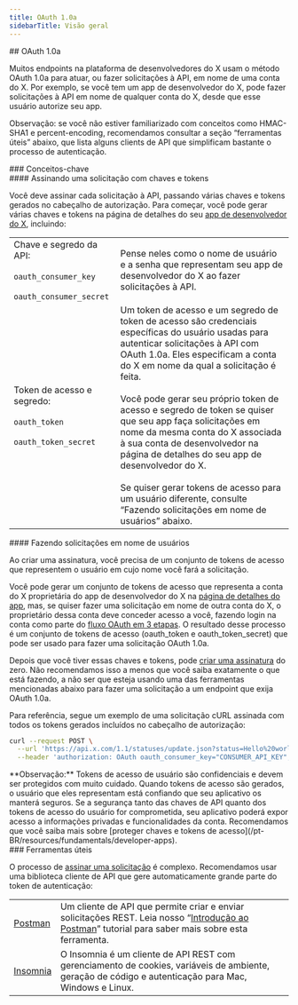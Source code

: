 ```yaml
---
title: OAuth 1.0a
sidebarTitle: Visão geral
---
```



<div id="oauth-10a">
  ## OAuth 1.0a
</div>

Muitos endpoints na plataforma de desenvolvedores do X usam o método OAuth 1.0a para atuar, ou fazer solicitações à API, em nome de uma conta do X. Por exemplo, se você tem um app de desenvolvedor do X, pode fazer solicitações à API em nome de qualquer conta do X, desde que esse usuário autorize seu app.

Observação: se você não estiver familiarizado com conceitos como HMAC-SHA1 e percent-encoding, recomendamos consultar a seção “ferramentas úteis” abaixo, que lista alguns clients de API que simplificam bastante o processo de autenticação.

<div id="key-concepts">
  ### Conceitos-chave
</div>

<div id="signing-a-request-with-keys-and-tokens">
  #### Assinando uma solicitação com chaves e tokens
</div>

Você deve assinar cada solicitação à API, passando várias chaves e tokens gerados no cabeçalho de autorização. Para começar, você pode gerar várias chaves e tokens na página de detalhes do seu [app de desenvolvedor do X](/pt-BR/resources/fundamentals/developer-apps), incluindo:

|     |     |
| :--- | :--- |
| Chave e segredo da API:<br /><br />`oauth_consumer_key`<br /><br />`oauth_consumer_secret` | Pense neles como o nome de usuário e a senha que representam seu app de desenvolvedor do X ao fazer solicitações à API. |
| Token de acesso e segredo:<br /><br />`oauth_token`<br /><br />`oauth_token_secret` | Um token de acesso e um segredo de token de acesso são credenciais específicas do usuário usadas para autenticar solicitações à API com OAuth 1.0a. Eles especificam a conta do X em nome da qual a solicitação é feita.<br /><br />Você pode gerar seu próprio token de acesso e segredo de token se quiser que seu app faça solicitações em nome da mesma conta do X associada à sua conta de desenvolvedor na página de detalhes do seu app de desenvolvedor do X.<br /><br />Se quiser gerar tokens de acesso para um usuário diferente, consulte “Fazendo solicitações em nome de usuários” abaixo. |

<div id="making-requests-on-behalf-of-users">
  #### Fazendo solicitações em nome de usuários
</div>

Ao criar uma assinatura, você precisa de um conjunto de tokens de acesso que representem o usuário em cujo nome você fará a solicitação.

Você pode gerar um conjunto de tokens de acesso que representa a conta do X proprietária do app de desenvolvedor do X na [página de detalhes do app,](https://developer.x.com/content/developer-twitter/en/apps) mas, se quiser fazer uma solicitação em nome de outra conta do X, o proprietário dessa conta deve conceder acesso a você, fazendo login na conta como parte do [fluxo OAuth em 3 etapas](/pt-BR/resources/fundamentals/authentication#obtaining-access-tokens-using-3-legged-oauth-flow). O resultado desse processo é um conjunto de tokens de acesso (oauth\_token e oauth\_token\_secret) que pode ser usado para fazer uma solicitação OAuth 1.0a.

Depois que você tiver essas chaves e tokens, pode [criar uma assinatura](/pt-BR/resources/fundamentals/authentication#creating-a-signature) do zero. Não recomendamos isso a menos que você saiba exatamente o que está fazendo, a não ser que esteja usando uma das ferramentas mencionadas abaixo para fazer uma solicitação a um endpoint que exija OAuth 1.0a.

Para referência, segue um exemplo de uma solicitação cURL assinada com todos os tokens gerados incluídos no cabeçalho de autorização:

```bash
curl --request POST \
  --url 'https://api.x.com/1.1/statuses/update.json?status=Hello%20world' \
  --header 'authorization: OAuth oauth_consumer_key="CONSUMER_API_KEY", oauth_nonce="OAUTH_NONCE", oauth_signature="OAUTH_SIGNATURE", oauth_signature_method="HMAC-SHA1", oauth_timestamp="OAUTH_TIMESTAMP", oauth_token="ACCESS_TOKEN", oauth_version="1.0"' \
```

<Note>
  **Observação:** Tokens de acesso de usuário são confidenciais e devem ser protegidos com muito cuidado. Quando tokens de acesso são gerados, o usuário que eles representam está confiando que seu aplicativo os manterá seguros. Se a segurança tanto das chaves de API quanto dos tokens de acesso do usuário for comprometida, seu aplicativo poderá expor acesso a informações privadas e funcionalidades da conta. Recomendamos que você saiba mais sobre [proteger chaves e tokens de acesso](/pt-BR/resources/fundamentals/developer-apps).
</Note>

<div id="useful-tools">
  ### Ferramentas úteis
</div>

O processo de [assinar uma solicitação](/pt-BR/resources/fundamentals/authentication#creating-a-signature) é complexo. Recomendamos usar uma biblioteca cliente de API que gere automaticamente grande parte do token de autenticação:

|     |     |
| :--- | :--- |
| [Postman](https://www.getpostman.com/) | Um cliente de API que permite criar e enviar solicitações REST. Leia nosso “[Introdução ao Postman](/pt-BR/tutorials/postman-getting-started)” tutorial para saber mais sobre esta ferramenta. |
| [Insomnia](https://insomnia.rest/) | O Insomnia é um cliente de API REST com gerenciamento de cookies, variáveis de ambiente, geração de código e autenticação para Mac, Windows e Linux. |
